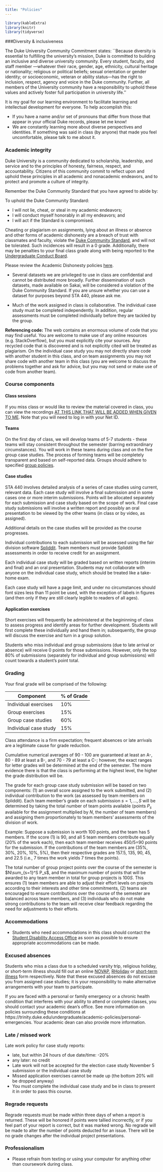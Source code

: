 ```yaml
---
title: "Policies"
---
```


```r
library(kableExtra)
library(knitr)
library(tidyverse)
```




###Diversity & inclusiveness

The Duke University Community Commitment states: ``Because diversity is essential to fulfilling the university’s mission, Duke is committed to building an inclusive and diverse university community.  Every student, faculty, and staff member —whatever their race, gender, age, ethnicity, cultural heritage or nationality; religious or political beliefs; sexual orientation or gender identity; or socioeconomic, veteran or ability status—has the right to inclusion, respect, agency and voice in the Duke community.  Further, all members of the University community have a responsibility to uphold these values and actively foster full participation in university life.''

It is my goal for our learning environment to facilitate learning and intellectual development for everyone. To help accomplish this:
  
  - If you have a name and/or set of pronouns that differ from those that appear in your official Duke records, please let me know!
  - We are constantly learning more about diverse perspectives and identities. If something was said in class (by anyone) that made you feel uncomfortable, please talk to me about it. 
  

### Academic integrity

Duke University is a community dedicated to scholarship, leadership, and service and to the principles of honesty, fairness, respect, and accountability. Citizens of this community commit to reflect upon and uphold these principles in all academic and nonacademic endeavors, and to protect and promote a culture of integrity.

Remember the Duke Community Standard that you have agreed to abide by:
  
To uphold the Duke Community Standard:
  
- I will not lie, cheat, or steal in my academic endeavors;
- I will conduct myself honorably in all my endeavors; and
- I will act if the Standard is compromised.

Cheating or plagiarism on assignments, lying about an illness or absence and other forms of academic dishonesty are a breach of trust with classmates and faculty, violate the <a href="http://www.studentaffairs.duke.edu/conduct/resources/dcs">Duke Community Standard</a>, and will not be tolerated. Such incidences will result in a 0 grade.  Additionally, there may be penalties to your final class grade along with being reported to the <a href="http://www.studentaffairs.duke.edu/conduct/about/ucbhearings">Undergraduate Conduct Board</a>.

Please review the Academic Dishonesty policies <a href="https://studentaffairs.duke.edu/conduct">here</a>. 

- Several datasets we are privileged to use in class are confidential and cannot be distributed more broadly. Further dissemination of such datasets, made available on Sakai, will be considered a violation of the Duke Community Standard. If you are unsure whether you can use a dataset for purposes beyond STA 440, please ask me.

- Much of the work assigned in class is collaborative. The individual case study must be completed independently. In addition, regular assessments must be completed individually before they are tackled by the group. 

**Referencing code:** The web contains an enormous volume of code that you may find useful. You are welcome to make use of any online resources (e.g. StackOverflow), but you must explicitly cite your sources. Any recycled code that is discovered and is not explicitly cited will be treated as plagiarism. On the individual case study you may not directly share code with another student in this class, and on team assignments you may not share code with another team in this class (you are welcome to discuss the problems together and ask for advice, but you may not send or make use of code from another team). 

### Course components

#### Class sessions

If you miss class or would like to review the material covered in class, you can view the recordings [AT THIS LINK THAT WILL BE ADDED WHEN GIVEN TO ME](). Note that you will need to log in with your Net ID.

#### Teams

On the first day of class, we will develop teams of 5-7 students - these teams will stay consistent 
throughout the semester (barring extraordinary circumstances). You will work in these teams during 
class and on the five group case studies. The process of forming teams will be completely transparent 
and based on self-reported data. Groups should adhere to specified [group policies](grouppolicies.html).

#### Case studies

STA 440 involves detailed analysis of a series of case studies using current, relevant data. Each case study will involve a final submission and in some cases one or more interim submissions. Points will be allocated separately for each submission and case study based on the scope of work. Final case study submissions will involve a written report and possibly an oral presentation to be viewed by the other teams (in class or by video, as assigned). 

Additional details on the case studies will be provided as the course progresses.

Individual contributions to each submission will be assessed using the fair division software [Spliddit](http://www.spliddit.org). Team members must provide Spliddit assessments in order to receive credit for an assignment.

Each individual case study will be graded based on written reports (interim and final) and an oral presentation. Students may not collaborate with anyone on the individual case study, which should be treated like a take-home exam.

Each case study will have a page limit, and under no circumstances should font sizes less than 11 point be used, with the exception of labels in figures (and then only if they are still clearly legible to readers of all ages).

#### Application exercises

Short exercises will frequently be administered at the begininning of class to assess progress and identify areas for further development. Students will first complete these individually and hand them in; subsequently, the group will discuss the exercise and turn in a group solution. 

Students who miss individual and group submissions (due to late arrival or absence) will receive 0 points for those submissions. However, only the top 80% of submissions (separately for individual and group submissions) will count towards a student's point total.


### Grading

Your final grade will be comprised of the following:

|Component | % of Grade |
| ----------    | -----------------  |     
|Individual exercises      | 10% |
|Group exercises       | 15% |
|Group case studies            | 60% |
|Individual case study        | 15% |

Class attendance is a firm expectation; frequent absences or late arrivals are a legitimate cause for grade reduction.

Cumulative numerical averages of 90 - 100 are guaranteed at least an A-, 80 - 89 at least a B-, and 70 - 79 at least a C-; however, the exact ranges for letter grades will be determined at the end of the semester. The more evidence there is that the class is performing at the highest level, the higher the grade distribution will be.

The grade for each group case study submission will be based on two components: (1) an overall score assigned to the work submitted, and (2) individual contribution to the work (as assessed by team members on Spliddit). Each team member's grade on each submission $s=1,\ldots,S$ will be determined by taking the total number of team points available (points $P_s$ available for the assignment multiplied by $N$, the number of team members) and assigning them proportionately to team members' assessments of the division of work.  

Example:  Suppose a submission is worth 100 points, and the team has 5 members. If the score (1) is 90, and all 5 team members contribute equally (20\% of the work each), then each team member receives 450/5=90 points for the submission.  If the contributions of the team members are (35\%, 30\%, 20\%, 10\%, 5\%), then their respective grades are 157.5, 135, 90, 45, and 22.5 (i.e., 7 times the work yields 7 times the points).

The total number of group project points over the course of the semester is $N\sum_{s=1}^S P_s$, and the maximum number of points that will be awarded to any team member in total for group projects is $100S$. This ensures (1) team members are able to adjust their effort levels on projects according to their interests and other time commitments, (2) teams are encouraged to ensure contributions over the course of the semester are balanced across team members, and (3) individuals who do not make strong contributions to the team will receive clear feedback regarding the need for adjustments to their efforts. 

### Accommodations

- Students who need accommodations in this class should contact the [Student Disability Access Office](http://access.duke.edu/students/) as soon as possible to ensure appropriate accommodations can be made.

### Excused absences

Students who miss a class due to a scheduled varsity trip, religious holiday, or short-term illness should fill out an online <a href="https://trinity.duke.edu/undergraduate/academic-policies/athletic-varsity-participation">NOVAP</a>, <a href="https://trinity.duke.edu/undergraduate/academic-policies/religious-holidays">RHoliday</a> or <a href="http://trinity.duke.edu/academic-requirements?p=policy-short-term-illness-notification">short-term illness</a> form respectively. Note that these excused absences do not excuse you from assigned case studies; it is your responsibility to make alternative arrangements with your team to participate.

If you are faced with a personal or family emergency or a
chronic health condition that interferes with your ability to attend or 
complete classes, you should contact your academic dean’s office. See more 
information on policies surrounding these conditions 
at https://trinity.duke.edu/undergraduate/academic-policies/personal-emergencies. 
Your academic dean can also provide more information.



### Late / missed work

Late work policy for case study reports: 

- late, but within 24 hours of due date/time: -20%
- any later: no credit
- Late work will not be accepted for the election case study November 5 submission or the individual case study
- Missed application exercises cannot be made up (the bottom 20% will be dropped anyway)
- You must complete the individual case study and be in class to present it in order to pass this course.

### Regrade requests

Regrade requests must be made within three days of when a report is returned. These will be honored if points were tallied incorrectly, or if you feel part of your report is correct, but it was marked wrong. No regrade will be made to alter the number of points deducted for an issue. There will be no grade changes after the individual project presentations.



### Professionalism

- Please refrain from texting or using your computer for anything other than coursework during class.


